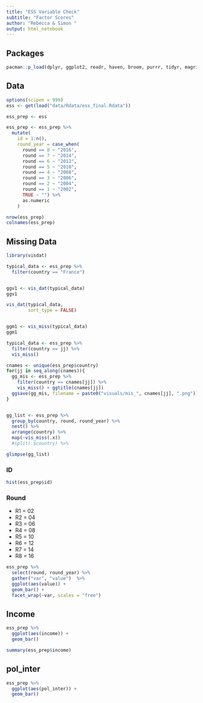 ```yaml
---
title: "ESS Variable Check"
subtitle: "Factor Scores"
author: "Rebecca & Simon "
output: html_notebook
---
```


## Packages

```r
pacman::p_load(dplyr, ggplot2, readr, haven, broom, purrr, tidyr, magrittr, labelled, sjPlot, viridis, forcats, ggthemes, cluster, factoextra, fpc)
```

## Data

```r
options(scipen = 999)
ess <- get(load("data/Rdata/ess_final.Rdata"))

ess_prep <- ess 

ess_prep <- ess_prep %>%
  mutate(
    id = 1:n(),
    round_year = case_when(
      round == 8 ~ "2016",
      round == 7 ~ "2014",
      round == 6 ~ "2012",
      round == 5 ~ "2010",
      round == 4 ~ "2008",
      round == 3 ~ "2006",
      round == 2 ~ "2004",
      round == 1 ~ "2002",
      TRUE ~ "") %>% 
      as.numeric
    )

nrow(ess_prep)
colnames(ess_prep)
```

## Missing Data

```r
library(visdat)

typical_data <- ess_prep %>%
  filter(country == "France")


ggv1 <- vis_dat(typical_data)
ggv1

vis_dat(typical_data, 
        sort_type = FALSE)


ggm1 <- vis_miss(typical_data)
ggm1
```

```r
typical_data <- ess_prep %>%
  filter(country == jj) %>%
  vis_miss()

cnames <- unique(ess_prep$country)
for(jj in seq_along(cnames)){
  gg_mis <- ess_prep %>%
    filter(country == cnames[jj]) %>%
    vis_miss() + ggtitle(cnames[jj])
  ggsave(gg_mis, filename = paste0("visuals/mis_", cnames[jj], ".png"))
}


gg_list <- ess_prep %>%
  group_by(country, round, round_year) %>%
  nest() %>%
  arrange(country) %>%
  map(~vis_miss(.x))
  #split(.$country) %>%

glimpse(gg_list)
```


### ID

```r
hist(ess_prep$id)
```

### Round

* R1 = 02
* R2 = 04	
* R3 = 06
* R4 = 08
* R5 = 10
* R6 = 12
* R7 = 14
* R8 = 16

```r
ess_prep %>% 
  select(round, round_year) %>%
  gather("var", "value")  %>%
  ggplot(aes(value)) +
  geom_bar() +
  facet_wrap(~var, scales = "free")
```

## Income 

```r
ess_prep %>% 
  ggplot(aes(income)) +
  geom_bar()

summary(ess_prep$income)
```

## pol_inter

```r
ess_prep %>% 
  ggplot(aes(pol_inter)) +
  geom_bar()
```

